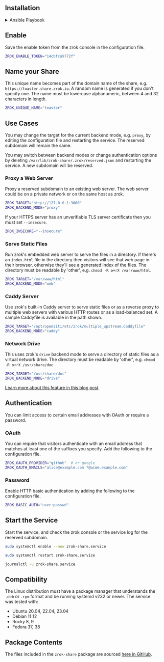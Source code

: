 
## Installation

<LinuxShareInstall />

<Details>
<summary>Ansible Playbook</summary>

<ConcatenateYamlSnippets
  title="Set up package repository and install zrok-share"
>
{AnsibleRepoSetup}
{`
- name: Install zrok-share package
  gather_facts: false
  hosts: all 
  become: true
  tasks:
  - name: Install zrok-share
    ansible.builtin.package:
      name: zrok-share
      state: present

  - name: Copy env config from Ansible controller to target
    copy:
      dest: /opt/openziti/etc/zrok/zrok-share.env
      src: /opt/openziti/etc/zrok/zrok-share.env

  - name: Enable and restart service
    systemd:
      name: zrok-share
      enabled: yes
      state: restarted
      daemon_reload: yes

  - name: Wait for service
    systemd:
      name: zrok-share
      state: started
    register: service_status
    until: service_status.status.ActiveState == 'active'
    retries: 30
    delay: 1
`}
</ConcatenateYamlSnippets>

</Details>

## Enable

Save the enable token from the zrok console in the configuration file.

```bash title="/opt/openziti/etc/zrok/zrok-share.env"
ZROK_ENABLE_TOKEN="14cbfca9772f"
```

## Name your Share

This unique name becomes part of the domain name of the share, e.g. `https://toaster.share.zrok.io`. A random name is generated if you don't specify one. The name must be lowercase alphanumeric, between 4 and 32 characters in length.

```bash title="/opt/openziti/etc/zrok/zrok-share.env"
ZROK_UNIQUE_NAME="toaster"
```

## Use Cases

You may change the target for the current backend mode, e.g. `proxy`, by editing the configuration file and restarting the service. The reserved subdomain will remain the same.

You may switch between backend modes or change authentication options by deleting `/var/lib/zrok-share/.zrok/reserved.json` and restarting the service. A new subdomain will be reserved.

### Proxy a Web Server

Proxy a reserved subdomain to an existing web server. The web server could be on a private network or on the same host as zrok.

```bash title="/opt/openziti/etc/zrok/zrok-share.env"
ZROK_TARGET="http://127.0.0.1:3000"
ZROK_BACKEND_MODE="proxy"
```

If your HTTPS server has an unverifiable TLS server certificate then you must set `--insecure`.

```bash title="/opt/openziti/etc/zrok/zrok-share.env"
ZROK_INSECURE="--insecure"
```

### Serve Static Files

Run zrok's embedded web server to serve the files in a directory. If there's an `index.html` file in the directory then visitors will see that web page in their browser, otherwise they'll see a generated index of the files. The directory must be readable by 'other', e.g. `chmod -R o+rX /var/www/html`.

```bash title="/opt/openziti/etc/zrok/zrok-share.env"
ZROK_TARGET="/var/www/html"
ZROK_BACKEND_MODE="web"
```

### Caddy Server

Use zrok's built-in Caddy server to serve static files or as a reverse proxy to multiple web servers with various HTTP routes or as a load-balanced set. A sample Caddyfile is available in the path shown.

```bash title="/opt/openziti/etc/zrok/zrok-share.env"
ZROK_TARGET="/opt/openziti/etc/zrok/multiple_upstream.Caddyfile"
ZROK_BACKEND_MODE="caddy"
```

### Network Drive

This uses zrok's `drive` backend mode to serve a directory of static files as a virtual network drive. The directory must be readable by 'other', e.g. `chmod -R o+rX /usr/share/doc`.

```bash title="/opt/openziti/etc/zrok/zrok-share.env"
ZROK_TARGET="/usr/share/doc"
ZROK_BACKEND_MODE="drive"
```

[Learn more about this feature in this blog post](https://blog.openziti.io/zrok-drives-an-early-preview).

## Authentication

You can limit access to certain email addresses with OAuth or require a password.

### OAuth

You can require that visitors authenticate with an email address that matches at least one of the suffixes you specify. Add the following to the configuration file.

```bash title="/opt/openziti/etc/zrok/zrok-share.env"
ZROK_OAUTH_PROVIDER="github"  # or google
ZROK_OAUTH_EMAILS="alice@example.com *@acme.example.com"
```

### Password

Enable HTTP basic authentication by adding the following to the configuration file.

```bash title="/opt/openziti/etc/zrok/zrok-share.env"
ZROK_BASIC_AUTH="user:passwd"
```

## Start the Service

Start the service, and check the zrok console or the service log for the reserved subdomain.

```bash title="run now and at startup"
sudo systemctl enable --now zrok-share.service
```

```bash title="run now"
sudo systemctl restart zrok-share.service
```

```bash
journalctl -u zrok-share.service
```

## Compatibility

The Linux distribution must have a package manager that understands the `.deb` or `.rpm` format and be running systemd v232 or newer. The service was tested with:

* Ubuntu 20.04, 22.04, 23.04
* Debian 11 12
* Rocky 8, 9
* Fedora 37, 38

## Package Contents

The files included in the `zrok-share` package are sourced [here in GitHub](https://github.com/openziti/zrok/tree/main/nfpm).
